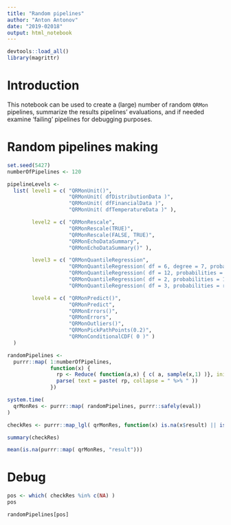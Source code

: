```yaml
---
title: "Random pipelines"
author: "Anton Antonov"
date: "2019-02018"
output: html_notebook
---
```


```r
devtools::load_all()
library(magrittr)
```

# Introduction

This notebook can be used to create a (large) number of random `QRMon` pipelines, summarize the results pipelines' evaluations,
and if needed examine 'failing' pipelines for debugging purposes.

# Random pipelines making

```r
set.seed(5427)
numberOfPipelines <- 120
```

```r
pipelineLevels <-
  list( level1 = c( "QRMonUnit()",
                    "QRMonUnit( dfDistributionData )",
                    "QRMonUnit( dfFinancialData )",
                    "QRMonUnit( dfTemperatureData )" ),

        level2 = c( "QRMonRescale",
                    "QRMonRescale(TRUE)",
                    "QRMonRescale(FALSE, TRUE)",
                    "QRMonEchoDataSummary",
                    "QRMonEchoDataSummary()" ),

        level3 = c( "QRMonQuantileRegression",
                    "QRMonQuantileRegression( df = 6, degree = 7, probabilities = 0.5)",
                    "QRMonQuantileRegression( df = 12, probabilities = c(0.1,0.9))",
                    "QRMonQuantileRegression( df = 2, probabilities = 1:5/6)",
                    "QRMonQuantileRegression( df = 3, probabilities = runif( runif(1, min = 1, max = 6), min = 0, max = 1) )"),

        level4 = c( "QRMonPredict()",
                    "QRMonPredict",
                    "QRMonErrors()",
                    "QRMonErrors",
                    "QRMonOutliers()",
                    "QRMonPickPathPoints(0.2)",
                    "QRMonConditionalCDF( 0 )" )
  )
```

```r
randomPipelines <- 
  purrr::map( 1:numberOfPipelines, 
              function(x) { 
                rp <- Reduce( function(a,x) { c( a, sample(x,1) )}, init = c(), x = pipelineLevels ) 
                parse( text = paste( rp, collapse = " %>% " ))
              })
```

```r
system.time(
  qrMonRes <- purrr::map( randomPipelines, purrr::safely(eval))
)
```

```r
checkRes <- purrr::map_lgl( qrMonRes, function(x) is.na(x$result) || is.list(x$result) && class(x$result) == "QRMon" )
```

```r
summary(checkRes)
```
```r
mean(is.na(purrr::map( qrMonRes, "result")))
```

# Debug


```r
pos <- which( checkRes %in% c(NA) )
pos
```

```r
randomPipelines[pos]
```

